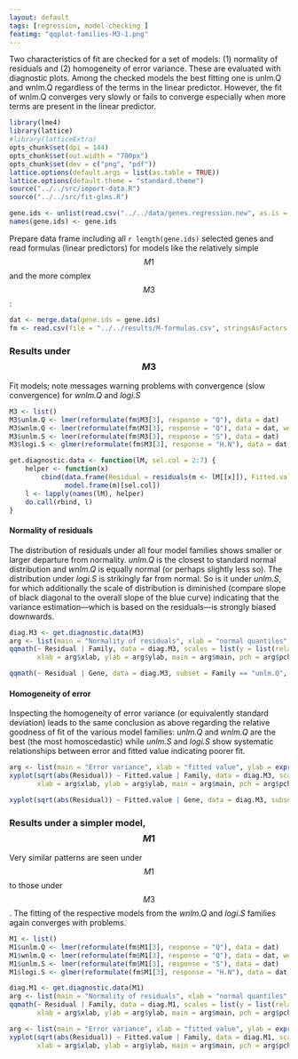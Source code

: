 ```yaml
---
layout: default
tags: [regression, model-checking ]
featimg: "qqplot-families-M3-1.png"
---
```


Two characteristics of fit are checked for a set of models: (1) normality of residuals and (2) homogeneity of error variance.  These are evaluated with diagnostic plots.  Among the checked models the best fitting one is unlm.Q and wnlm.Q regardless of the terms in the linear predictor.  However, the fit of wnlm.Q converges very slowly or fails to converge especially when more terms are present in the linear predictor.

```r
library(lme4)
library(lattice)
#library(latticeExtra)
opts_chunk$set(dpi = 144)
opts_chunk$set(out.width = "700px")
opts_chunk$set(dev = c("png", "pdf"))
lattice.options(default.args = list(as.table = TRUE))
lattice.options(default.theme = "standard.theme")
source("../../src/import-data.R")
source("../../src/fit-glms.R")
```

```r
gene.ids <- unlist(read.csv("../../data/genes.regression.new", as.is = TRUE))
names(gene.ids) <- gene.ids
```

Prepare data frame including all `r length(gene.ids)` selected genes and read formulas (linear predictors) for models like the relatively simple $$M1$$ and the more complex $$M3$$:

```r
dat <- merge.data(gene.ids = gene.ids)
fm <- read.csv(file = "../../results/M-formulas.csv", stringsAsFactors = FALSE)
```

### Results under $$M3$$

Fit models; note messages warning problems with convergence (slow convergence) for *wnlm.Q* and *logi.S*

```r
M3 <- list()
M3$unlm.Q <- lmer(reformulate(fm$M3[3], response = "Q"), data = dat)
M3$wnlm.Q <- lmer(reformulate(fm$M3[3], response = "Q"), data = dat, weights = N)
M3$unlm.S <- lmer(reformulate(fm$M3[3], response = "S"), data = dat)
M3$logi.S <- glmer(reformulate(fm$M3[3], response = "H.N"), data = dat, family = binomial)
```

```r
get.diagnostic.data <- function(lM, sel.col = 2:7) {
    helper <- function(x)
        cbind(data.frame(Residual = residuals(m <- lM[[x]]), Fitted.value = predict(m), Family = x),
              model.frame(m)[sel.col])
    l <- lapply(names(lM), helper)
    do.call(rbind, l)
}
```

#### Normality of residuals

The distribution of residuals under all four model families shows smaller or larger departure from normality.  *unlm.Q* is the closest to standard normal distribution and *wnlm.Q* is equally normal (or perhaps slightly less so).  The distribution under *logi.S* is strikingly far from normal.  So is it under *unlm.S*, for which additionally the scale of distribution is diminished (compare slope of black diagonal to the overall slope of the blue curve) indicating that the variance estimation---which is based on the residuals---is strongly biased downwards.

```r
diag.M3 <- get.diagnostic.data(M3)
arg <- list(main = "Normality of residuals", xlab = "normal quantiles", ylab = "empirical quantiles", pch = "+")
qqmath(~ Residual | Family, data = diag.M3, scales = list(y = list(relation = "free")),
       xlab = arg$xlab, ylab = arg$ylab, main = arg$main, pch = arg$pch, abline = c(0, 1))
```

```r
qqmath(~ Residual | Gene, data = diag.M3, subset = Family == "unlm.Q", xlab = arg$xlab, ylab = arg$ylab, main = paste(arg$main, ": unlm.Q"), pch = arg$pch, abline = c(0, 1))
```

#### Homogeneity of error

Inspecting the homogeneity of error variance (or equivalently standard deviation) leads to the same conclusion as above regarding the relative goodness of fit of the various model families:  *unlm.Q* and *wnlm.Q* are the best (the most homoscedastic) while *unlm.S* and *logi.S* show systematic relationships between error and fitted value indicating poorer fit.

```r
arg <- list(main = "Error variance", xlab = "fitted value", ylab = expression(sqrt(residual)), pch = "+")
xyplot(sqrt(abs(Residual)) ~ Fitted.value | Family, data = diag.M3, scales = list(relation = "free"),
       xlab = arg$xlab, ylab = arg$ylab, main = arg$main, pch = arg$pch)
```

```r
xyplot(sqrt(abs(Residual)) ~ Fitted.value | Gene, data = diag.M3, subset = Family == "unlm.Q", scales = list(x = list(relation = "free", draw = FALSE)), xlab = arg$xlab, ylab = arg$ylab, main = paste(arg$main, ": unlm.Q"), pch = arg$pch)
```

### Results under a simpler model, $$M1$$

Very similar patterns are seen under $$M1$$ to those under $$M3$$.  The fitting of the respective models from the *wnlm.Q* and *logi.S* families again converges with problems.

```r
M1 <- list()
M1$unlm.Q <- lmer(reformulate(fm$M1[3], response = "Q"), data = dat)
M1$wnlm.Q <- lmer(reformulate(fm$M1[3], response = "Q"), data = dat, weights = N)
M1$unlm.S <- lmer(reformulate(fm$M1[3], response = "S"), data = dat)
M1$logi.S <- glmer(reformulate(fm$M1[3], response = "H.N"), data = dat, family = binomial)
```

```r
diag.M1 <- get.diagnostic.data(M1)
arg <- list(main = "Normality of residuals", xlab = "normal quantiles", ylab = "empirical quantiles", pch = "+")
qqmath(~ Residual | Family, data = diag.M1, scales = list(y = list(relation = "free")),
       xlab = arg$xlab, ylab = arg$ylab, main = arg$main, pch = arg$pch, abline = c(0, 1))
```

```r
arg <- list(main = "Error variance", xlab = "fitted value", ylab = expression(sqrt(residual)), pch = "+")
xyplot(sqrt(abs(Residual)) ~ Fitted.value | Family, data = diag.M1, scales = list(relation = "free"),
       xlab = arg$xlab, ylab = arg$ylab, main = arg$main, pch = arg$pch)
```

